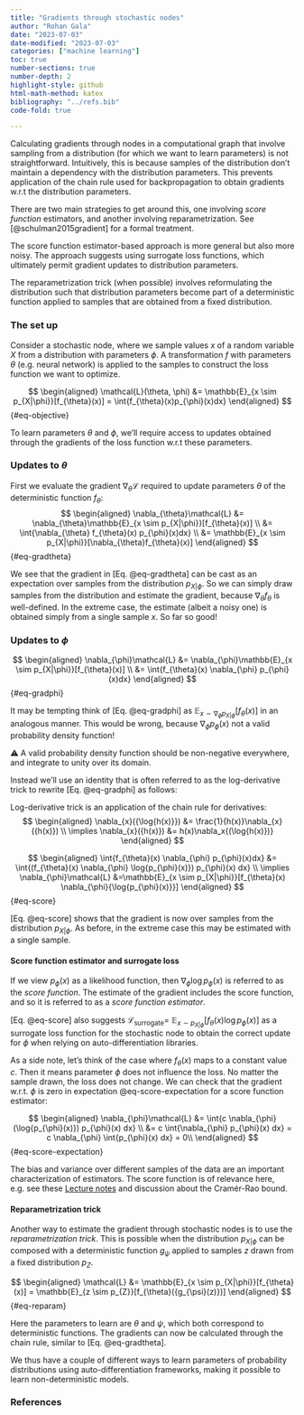 ```yaml
---
title: "Gradients through stochastic nodes"
author: "Rohan Gala"
date: "2023-07-03"
date-modified: "2023-07-03"
categories: ["machine learning"]
toc: true
number-sections: true
number-depth: 2
highlight-style: github
html-math-method: katex
bibliography: "../refs.bib"
code-fold: true

---
```


Calculating gradients through nodes in a computational graph that involve sampling from a distribution (for which we want to learn parameters) is not straightforward. Intuitively, this is because samples of the distribution don't maintain a dependency with the distribution parameters. This prevents application of the chain rule used for backpropagation to obtain gradients w.r.t the distribution parameters.

There are two main strategies to get around this, one involving _score function_ estimators, and another involving reparametrization. See [@schulman2015gradient] for a formal treatment.

The score function estimator-based approach is more general but also more noisy. The approach suggests using surrogate loss functions, which ultimately permit gradient updates to distribution parameters.

The reparametrization trick (when possible) involves reformulating the distribution such that distribution parameters become part of a deterministic function applied to samples that are obtained from a fixed distribution.

### The set up

Consider a stochastic node, where we sample values $x$ of a random variable $X$ from a distribution with parameters $\phi$. A transformation $f$ with parameters $\theta$ (e.g.  neural network) is applied to the samples to construct the loss function we want to optimize. 

$$
\begin{aligned}
\mathcal{L}(\theta, \phi) &= \mathbb{E}_{x \sim p_{X|\phi}}[f_{\theta}(x)] = \int{f_{\theta}(x)p_{\phi}(x)dx}
\end{aligned}
$$ {#eq-objective}

To learn parameters $\theta$ and $\phi$, we'll require access to updates obtained through the gradients of the loss function w.r.t these parameters.


### Updates to $\theta$

First we evaluate the gradient $\nabla_{\theta}\mathcal{L}$ required to update parameters $\theta$ of the deterministic function $f_{\theta}$:
$$
\begin{aligned}
\nabla_{\theta}\mathcal{L} &= \nabla_{\theta}\mathbb{E}_{x \sim p_{X|\phi}}[f_{\theta}(x)] \\
&=  \int{\nabla_{\theta} f_{\theta}(x) p_{\phi}(x)dx} \\
&=  \mathbb{E}_{x \sim p_{X|\phi}}[\nabla_{\theta}f_{\theta}(x)]
\end{aligned}
$$ {#eq-gradtheta}

We see that the gradient in [Eq. @eq-gradtheta] can be cast as an expectation over samples from the distribution $p_{X|\phi}$. So we can simply draw samples from the distribution and estimate the gradient, because $\nabla_{\theta}f_{\theta}$ is well-defined. In the extreme case, the estimate (albeit a noisy one) is obtained simply from a single sample $x$. So far so good!

### Updates to $\phi$ 

$$
\begin{aligned}
\nabla_{\phi}\mathcal{L} &= \nabla_{\phi}\mathbb{E}_{x \sim p_{X|\phi}}[f_{\theta}(x)] \\
&= \int{f_{\theta}(x) \nabla_{\phi} p_{\phi}(x)dx}
\end{aligned}
$$ {#eq-gradphi}

It may be tempting think of [Eq. @eq-gradphi] as $\mathbb{E}_{x \sim \nabla_{\phi} p_{X|\phi}}[f_{\theta}(x)]$ in an analogous manner. This would be wrong, because $\nabla_{\phi} p_{\phi}(x)$ not a valid probability density function!

:::{.column-margin}
⚠️ A valid probability density function should be non-negative everywhere, and integrate to unity over its domain.
:::

Instead we'll use an identity that is often referred to as the log-derivative trick to rewrite [Eq. @eq-gradphi] as follows:

:::{.column-margin}
Log-derivative trick is an application of the chain rule for derivatives:
$$
\begin{aligned}
\nabla_{x}({\log{h(x)}}) &= \frac{1}{h(x)}\nabla_{x}({h(x)}) \\
\implies \nabla_{x}({h(x)}) &= h(x)\nabla_x{(\log{h(x)})}
\end{aligned}
$$
:::

$$
\begin{aligned}
\int{f_{\theta}(x) \nabla_{\phi} p_{\phi}(x)dx} &= \int{(f_{\theta}(x)  \nabla_{\phi} \log{p_{\phi}(x)}) p_{\phi}(x) dx} \\
\implies \nabla_{\phi}\mathcal{L} &=\mathbb{E}_{x \sim p_{X|\phi}}[f_{\theta}(x) \nabla_{\phi}{\log{p_{\phi}(x)}}] 
\end{aligned}
$$ {#eq-score}

[Eq. @eq-score] shows that the gradient is now over samples from the distribution $p_{X|\phi}$. As before, in the extreme case this may be estimated with a single sample.

#### Score function estimator and surrogate loss

If we view $p_{\phi}(x)$ as a likelihood function, then $\nabla_{\phi}{\log{p_{\phi}(x)}}$ is referred to as the _score function_. The estimate of the gradient includes the score function, and so it is referred to as a _score function estimator_.

[Eq. @eq-score] also suggests $\mathcal{L}_{\textrm{surrogate}}=~\mathbb{E}_{x \sim p_{X|\phi}}{[f_{\theta}(x)\log{p_{\phi}(x)}]}$ as a surrogate loss function for the stochastic node to obtain the correct update for $\phi$ when relying on auto-differentiation libraries. 

::: {.callout-note appearance="simple" collapse=false icon=false title="A simple check"}
As a side note, let's think of the case where $f_{\theta}(x)$ maps to a constant value $c$. Then it means parameter $\phi$ does not influence the loss. No matter the sample drawn, the loss does not change. We can check that the gradient w.r.t. $\phi$ is zero in expectation @eq-score-expectation for a score function estimator: 

$$
\begin{aligned}
\nabla_{\phi}\mathcal{L} &= \int{c  \nabla_{\phi} (\log{p_{\phi}(x)}) p_{\phi}(x) dx} \\
&= c \int{\nabla_{\phi} p_{\phi}(x) dx} = c \nabla_{\phi} \int{p_{\phi}(x) dx} = 0\\
\end{aligned}
$$ {#eq-score-expectation}
:::

:::{.column-margin}
The bias and variance over different samples of the data are an important characterization of estimators. The score function is of relevance here, e.g. see these [Lecture notes](https://cseweb.ucsd.edu/~elkan/291winter2005/lect09.pdf) and discussion about the Cramér-Rao bound.
:::

#### Reparametrization trick

Another way to estimate the gradient through stochastic nodes is to use the _reparametrization trick_. This is possible when the distribution $p_{X|\phi}$ can be composed with a deterministic function $g_\psi$ applied to samples $z$ drawn from a fixed distribution $p_{Z}$.

$$
\begin{aligned}
\mathcal{L} &= \mathbb{E}_{x \sim p_{X|\phi}}[f_{\theta}(x)] = \mathbb{E}_{z \sim p_{Z}}[f_{\theta}({g_{\psi}(z)})]
\end{aligned}
$$ {#eq-reparam}

Here the parameters to learn are $\theta$ and $\psi$, which both correspond to deterministic functions. The gradients can now be calculated through the chain rule, similar to [Eq. @eq-gradtheta]. 

We thus have a couple of different ways to learn parameters of probability distributions using auto-differentiation frameworks, making it possible to learn non-deterministic models.

### References

::: {#refs}
:::